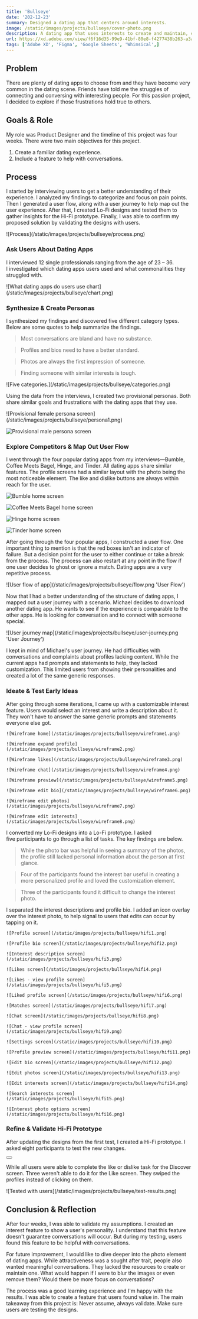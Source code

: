 ```yaml
---
title: 'Bullseye'
date: '202-12-23'
summary: Designed a dating app that centers around interests.
image: /static/images/projects/bullseye/cover-photo.png
description: A dating app that uses interests to create and maintain, connections and conversations.
url: https://xd.adobe.com/view/f6f16d35-99e9-41bf-80e8-f4277438b263-a3a2
tags: ['Adobe XD', 'Figma', 'Google Sheets', 'Whimsical',]
---
```


## Problem

There are plenty of dating apps to choose from and they have become very common in the dating scene. Friends have told me the struggles of connecting and conversing with interesting people. For this passion project, I decided to explore if those frustrations hold true to others.

## Goals & Role

My role was Product Designer and the timeline of this project was four weeks. There were two main objectives for this project. 
1. Create a familiar dating experience. 
2. Include a feature to help with conversations. 

## Process

I started by interviewing users to get a better understanding of their experience. I analyzed my findings to categorize and focus on pain points. Then I generated a user flow, along with a user journey to help map out the user experience. After that, I created Lo-Fi designs and tested them to gather insights for the Hi-Fi prototype. Finally, I was able to confirm my proposed solution by validating the designs with users.

<div className="py-4">![Process](/static/images/projects/bullseye/process.png)</div>

### Ask Users About Dating Apps

I interviewed 12 single professionals ranging from the age of 23 – 36. I investigated which dating apps users used and what commonalities they struggled with.

<div className="py-4">![What dating apps do users use chart](/static/images/projects/bullseye/chart.png)</div>

### Synthesize & Create Personas

I synthesized my findings and discovered five different category types. Below are some quotes to help summarize the findings.

> Most conversations are bland and have no substance.

> Profiles and bios need to have a better standard.

> Photos are always the first impression of someone.

> Finding someone with similar interests is tough.

<div className="py-4">![Five categories.](/static/images/projects/bullseye/categories.png)</div>

Using the data from the interviews, I created two provisional personas. Both share similar goals and frustrations with the dating apps that they use.

<div className="grid grid-cols-1 sm:grid-cols-2 py-4 gap-3">
![Provisional female persona screen](/static/images/projects/bullseye/persona1.png)

![Provisional male persona screen](/static/images/projects/bullseye/persona2.png)

</div>

### Explore Competitors & Map Out User Flow

I went through the four popular dating apps from my interviews—Bumble, Coffee Meets Bagel, Hinge, and Tinder. All dating apps share similar features. The profile screens had a similar layout with the photo being the most noticeable element. The like and dislike buttons are always within reach for the user.

<div className="projectImageGrid">

  ![Bumble home screen](/static/images/projects/bullseye/screen1.png)

  ![Coffee Meets Bagel home screen](/static/images/projects/bullseye/screen2.png)

  ![Hinge home screen](/static/images/projects/bullseye/screen3.png)

  ![Tinder home screen](/static/images/projects/bullseye/screen4.png)

</div>

After going through the four popular apps, I constructed a user flow. One important thing to mention is that the red boxes isn't an indicator of failure. But a decision point for the user to either continue or take a break from the process. The process can also restart at any point in the flow if one user decides to ghost or ignore a match. Dating apps are a very repetitive process.

<div className="py-4">![User flow of app](/static/images/projects/bullseye/flow.png 'User Flow')</div>

Now that I had a better understanding of the structure of dating apps, I mapped out a user journey with a scenario. Michael decides to download another dating app. He wants to see if the experience is comparable to the other apps. He is looking for conversation and to connect with someone special.

<div className="py-4">![User journey map](/static/images/projects/bullseye/user-journey.png 'User Journey')</div>

I kept in mind of Michael's user journey. He had difficulties with conversations and complaints about profiles lacking content. While the current apps had prompts and statements to help, they lacked customization. This limited users from showing their personalities and created a lot of the same generic responses.

### Ideate & Test Early Ideas

After going through some iterations, I came up with a customizable interest feature. Users would select an interest and write a description about it. They won't have to answer the same generic prompts and statements everyone else got.

<div className="projectImageGrid">

    ![Wireframe home](/static/images/projects/bullseye/wireframe1.png)

    ![Wireframe expand profile](/static/images/projects/bullseye/wireframe2.png)

    ![Wireframe likes](/static/images/projects/bullseye/wireframe3.png)

    ![Wireframe chat](/static/images/projects/bullseye/wireframe4.png)

    ![Wireframe preview](/static/images/projects/bullseye/wireframe5.png)

    ![Wireframe edit bio](/static/images/projects/bullseye/wireframe6.png)

    ![Wireframe edit photos](/static/images/projects/bullseye/wireframe7.png)

    ![Wireframe edit interests](/static/images/projects/bullseye/wireframe8.png)

</div>

I converted my Lo-Fi designs into a Lo-Fi prototype. I asked five participants to go through a list of tasks. The key findings are below.

> While the photo bar was helpful in seeing a summary of the photos, the profile still lacked personal information about the person at first glance.

> Four of the participants found the interest bar useful in creating a more personalized profile and loved the customization element.

> Three of the participants found it difficult to change the interest photo.

I separated the interest descriptions and profile bio. I added an icon overlay over the interest photo, to help signal to users that edits can occur by tapping on it.

<div className="projectImageGrid">

    ![Profile screen](/static/images/projects/bullseye/hifi1.png)

    ![Profile bio screen](/static/images/projects/bullseye/hifi2.png)

    ![Interest description screen](/static/images/projects/bullseye/hifi3.png)

    ![Likes screen](/static/images/projects/bullseye/hifi4.png)

    ![Likes - view profile screen](/static/images/projects/bullseye/hifi5.png)

    ![Liked profile screen](/static/images/projects/bullseye/hifi6.png)

    ![Matches screen](/static/images/projects/bullseye/hifi7.png)

    ![Chat screen](/static/images/projects/bullseye/hifi8.png)

    ![Chat - view profile screen](/static/images/projects/bullseye/hifi9.png)

    ![Settings screen](/static/images/projects/bullseye/hifi10.png)

    ![Profile preview screen](/static/images/projects/bullseye/hifi11.png)

    ![Edit bio screen](/static/images/projects/bullseye/hifi12.png)

    ![Edit photos screen](/static/images/projects/bullseye/hifi13.png)

    ![Edit interests screen](/static/images/projects/bullseye/hifi14.png)

    ![Search interests screen](/static/images/projects/bullseye/hifi15.png)

    ![Interest photo options screen](/static/images/projects/bullseye/hifi16.png)

</div>

### Refine & Validate Hi-Fi Prototype

After updating the designs from the first test, I created a Hi-Fi prototype. I asked eight participants to test the new changes.

<div className="flex justify-center py-6">
  <Button link="https://xd.adobe.com/view/f6f16d35-99e9-41bf-80e8-f4277438b263-a3a2/" text="Hi-Fi Prototype" />
</div>

While all users were able to complete the like or dislike task for the Discover screen. Three weren't able to do it for the Like screen. They swiped the profiles instead of clicking on them.

<div className="md:mx-20 py-4">![Tested with users](/static/images/projects/bullseye/test-results.png)</div>

## Conclusion & Reflection

After four weeks, I was able to validate my assumptions. I created an interest feature to show a user's personality. I understand that this feature doesn't guarantee conversations will occur. But during my testing, users found this feature to be helpful with conversations.

For future improvement, I would like to dive deeper into the photo element of dating apps. While attractiveness was a sought after trait, people also wanted meaningful conversations. They lacked the resources to create or maintain one. What would happen if I were to blur the images or even remove them? Would there be more focus on conversations?

The process was a good learning experience and I'm happy with the results. I was able to create a feature that users found value in. The main takeaway from this project is: <span className="keyTakeaways font-semibold">Never assume, always validate.</span> Make sure users are testing the designs.
